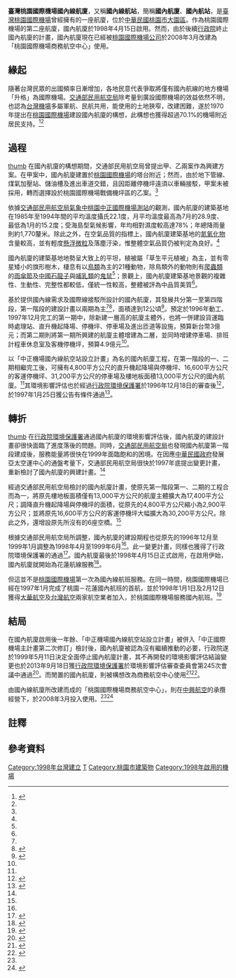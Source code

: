 {{noteTA
|G1 = Airport
}}
{{Infobox building
| name                = 臺灣桃園國際機場國內線航廈
| image               = 
| image_alt           = <!-- 國內線航廈舊址 -->
| caption             = <!-- 國內線航廈舊址現為商務航空中心 -->
| status              = demolished
| building_type       = [[航廈|航廈]]
| address             = [[中華民國|中華民國]][[桃園市|桃園市]][[大園區|大園區]]
| iso_region          = 
| start_date          = 
| inauguration_date   = 1998年4月15日
| roof                = 
| other_dimensions    = 
| floor_count         = 地上2層
| floor_area          = 17,400平方公尺
| main_contractor     = 
| architect           = 
| architecture_firm   =  
| structural_engineer = 
| owner               = [[桃園國際航空站|桃園國際航空站]]{{efn|name=改制|已經公司化為[[桃園國際機場公司|桃園國際機場公司]]。}}
| other_designers     = 
| awards              = 
}}

'''臺灣桃園國際機場國內線航廈'''，又稱'''國內線航站'''，簡稱'''國內航廈'''、'''國內航站'''，是[[臺灣桃園國際機場|臺灣桃園國際機場]]曾經擁有的一座航廈，位於[[中華民國|中華民國]][[桃園市|桃園市]][[大園區|大園區]]。作為桃園國際機場的第二座航廈{{efn|name=順序|1972年啟用的[[臺灣桃園國際機場第一航廈|臺灣桃園國際機場第一航廈]]為第一座；2000年啟用的[[臺灣桃園國際機場第二航廈|臺灣桃園國際機場第二航廈]]為第三座。}}，國內航廈於1998年4月15日啟用。然而，由於後續[[行政院|行政院]]終止國內航廈的計畫，國內航廈現在已經被[[桃園國際機場公司|桃園國際機場公司]]於2008年3月改建為「桃園國際機場商務航空中心」使用。

==緣起==
隨著台灣民眾的出國頻率日漸增加，各地民意代表爭取將僅有國內航線的地方機場「升格」為國際機場。[[交通部民用航空局|交通部民用航空局]]除考量到廣設國際機場的效益依然不明，也認為[[台灣機場|台灣機場]]多屬軍航、民航共用，能使用的土地狹窄，改建困難，遂於1970年提出在[[桃園國際機場|桃園國際機場]]{{efn|name=舊稱|在啟用前兩個月改名為「中正國際機場」，而中正國際機場的名字使用至2006年9月6日，2006年9月6日即改回為最初的「桃園國際機場」。}}建設國內航廈的構想，此構想也獲得超過70.1%的機場附近居民支持。<ref name="中正機場國內線航空站設立計畫環境影響說明書">{{cite book|author1=交通部民用航空局|url=http://eiadoc.epa.gov.tw/eiaweb/Main3.aspx?func=10&hcode=0860071A|title=中正機場國內線航空站設立計畫環境影響說明書|date=1997年2月|accessdate=2017-04-09|archiveurl=https://web.archive.org/web/20170414141320/http://eiadoc.epa.gov.tw/eiaweb/Main3.aspx?func=10&hcode=0860071A|archivedate=2017-04-14}}</ref>{{Rp|5-1}}<ref name="中正機場國內線航空站設立計畫環境影響說明書" />{{Rp|6-54}}

==過程==
[[file:臺灣桃園國際機場國內線航廈原始的規畫.png|thumb]]
在國內航廈的構想期間，交通部民用航空局曾提出甲、乙兩案作為興建方案。在甲案中，國內航廈建置於[[桃園國際機場|桃園國際機場]]的塔台附近；然而，由於地下管線、煤氣加壓站、儲油槽及進出車道交錯，且因距離停機坪遠須以車輛接駁，甲案未被採用，轉而選擇設於桃園國際機場戰備機坪區的乙案。<ref name="中正機場國內線航空站設立計畫環境影響說明書" />{{Rp|8-8}}

依據[[交通部民用航空局|交通部民用航空局氣象中桃園中正國際機場測站]]的觀測，國內航廈的建築基地在1985年至1994年間的平均溫度攝氏22.1度，月平均溫度最高為7月的28.9度、最低為1月的15.2度；受海島型氣候影響，年均相對濕度較高達78%；年總降雨量則約1,770釐米。除此之外，在空氣品質的指標上，國內航廈建築基地的[[氮氧化物|氮氧化物]]含量較高，並有輕度[[懸浮微粒|懸浮微粒]]及落塵汙染，惟整體空氣品質仍被判定為良好。<ref name="中正機場國內線航空站設立計畫環境影響說明書" />{{rp|6-10~6-11}}

國內航廈的建築基地地勢呈大致上的平坦，植被屬「草生平元植被」為主，並有零星矮小的旗形樹木，棲息有以[[鳥類|鳥類]]為主的21種動物，除鳥類外的動物則有[[爬蟲類|爬蟲類]]的[[雨傘節|雨傘節]]及[[中國石龍子|中國石龍子]]與[[哺乳類|哺乳類]]的[[鬼鼠|鬼鼠]]<ref name="中正機場國內線航空站設立計畫環境影響說明書" />{{rp|6-31~6-32}}；景觀上，國內航廈建築基地景觀的複雜性、生動性、完整性都較低，僅統一性較高，整體被評為中品質美質<ref name="中正機場國內線航空站設立計畫環境影響說明書" />{{rp|6-35~6-37}}。

基於提供國內線需求及國際線接駁所設計的國內航廈，其發展共分第一至第四階段，第一階段的建設計畫以兩期為主<ref name="中正機場國內線航空站設立計畫環境影響說明書" />{{Rp|5-4}}<ref name="中正機場國內線航空站設立計畫變更環境影響差異分析報告">{{cite book|author1=交通部民用航空局|url=http://eiadoc.epa.gov.tw/eiaweb/DownloadFiles.ashx?shcode=0860813A&sfilename=000.PDF|title=中正機場國內線航空站設立計畫變更環境影響差異分析報告|date=1997年11月|accessdate=2017-04-09|archive-date=2017-04-10|archive-url=https://web.archive.org/web/20170410052700/http://eiadoc.epa.gov.tw/eiaweb/DownloadFiles.ashx?shcode=0860813A&sfilename=000.PDF|dead-url=no}}</ref>{{Rp|1-1}}，面積達到12公頃<ref name="中正機場國內線航空站設立計畫">{{cite book|author1=交通部民用航空局|url=http://eiadoc.epa.gov.tw/eiaweb/Main3.aspx?func=10&hcode=0860021D|title=中正機場國內線航空站設立計畫|date=1997年2月|accessdate=2017-04-09|archiveurl=https://web.archive.org/web/20170414141747/http://eiadoc.epa.gov.tw/eiaweb/Main3.aspx?func=10&hcode=0860021D|archivedate=2017-04-14}}</ref>{{Rp|4-1}}。預定於1996年動工、1997年12月完工的第一期中，除新建一層高的航廈主體外，也將一併建設貨運臨時處理站、直升機起降場、停機坪、停車場及進出匝道等設施，預算新台幣3億元；而第二期則將第一期所興建的航廈主體增建為二層，並同時增建停車場、排班計程車休息室及客機停機坪，預算4.9億元<ref name="中正機場國內線航空站設立計畫環境影響說明書" />{{Rp|5-1}}。

以「中正機場國內線航空站設立計畫」為名的國內航廈工程，在第一階段的一、二期相繼完工後，可擁有4,800平方公尺的直升機起降場與停機坪、16,600平方公尺的客運停機坪、31,200平方公尺的停車場及樓地板面積13,000平方公尺的國內航廈。<ref name="中正機場國內線航空站設立計畫" />{{Rp|4-1}}其環境影響評估也於經過[[行政院環境保護署|行政院環境保護署]]於1996年12月18日的審查後<ref name="行政院環境保護署環境影響評估審查委員會第三十三次會議記錄">{{cite web|author1=行政院環境保護署|title=行政院環境保護署環境影響評估審查委員會第三十三次會議記錄|url=http://eiadoc.epa.gov.tw/eiaweb/DownloadFiles.ashx?sHcode=0860071A&sFileName=A0033.pdf&sDir=eiaetc&sType=e|accessdate=2017-04-09}}</ref>，於1997年1月25日獲公告有條件通過<ref name="行政院環境保護署公告">{{cite web|author1=行政院環境保護署|title=行政院環境保護署公告|url=http://eiadoc.epa.gov.tw/eiaweb/DownloadFiles.ashx?sHcode=0860071A&sFileName=19970115-0-Con.pdf&sDir=eiaetc&sType=b|accessdate=2017-04-09}}</ref>。

==轉折==
[[file:臺灣桃園國際機場國內線航廈變更後的規畫.png|thumb]]
在[[行政院環境保護署|行政院環境保護署]]通過國內航廈的環境影響評估後，國內航廈的建設計畫卻很快面臨了進度落後的問題。同時，[[交通部民用航空局|交通部民用航空局]]也發現國內航廈第一階段建成後，服務能量將很快在1999年面臨飽和的困境。在因應[[中華民國政府|中華民國政府]]發展亞太空運中心的通盤考量下，交通部民用航空局很快於1997年底提出變更計畫，重新檢討了國內航廈的興建計畫。<ref name="中正機場國內線航空站設立計畫變更環境影響差異分析報告" />{{Rp|1-1}}

經過交通部民用航空局檢討的國內航廈計畫，使原先第一階段第一、二期的工程合而為一，將原先樓地板面積僅有13,000平方公尺的航廈主體擴大為17,400平方公尺；調降直升機起降場與停機坪的面積，從原先的4,800平方公尺縮小為2,900平方公尺；並將原先16,600平方公尺的客運停機坪大幅擴大為30,200平方公尺。除此之外，還增設原先所沒有的6座空橋。<ref name="中正機場國內線航空站設立計畫變更環境影響差異分析報告" />{{Rp|1-1}}

根據交通部民用航空局所調整，國內航廈的建設期程也從原先的1996年12月至1999年1月調整為1998年4月至1999年6月<ref name="中正機場國內線航空站設立計畫變更環境影響差異分析報告" />{{Rp|1-1}}。此一變更計畫，同樣也獲得了行政院環境保護署的通過<ref name="(0860813A) 中正機場國內線航空站設立計畫變更環境影響差異分析報告（案）">{{cite web|author1=行政院環境保護署|title=(0860813A) 中正機場國內線航空站設立計畫變更環境影響差異分析報告（案）|url=http://eiadoc.epa.gov.tw/eiaweb/Main3.aspx?func=10&hcode=0860813A|accessdate=2017-04-09|archiveurl=https://web.archive.org/web/20170414141954/http://eiadoc.epa.gov.tw/eiaweb/Main3.aspx?func=10&hcode=0860813A|archivedate=2017-04-14}}</ref>。國內航廈最後於1998年4月15日正式啟用，在啟用伊始，國內航廈就開始為花蓮航線服務<ref name="中正機場國內線簡易航站啟用">{{cite news|title=中正機場國內線簡易航站啟用|url=http://news.cts.com.tw/cts/general/199804/199804150014798.html#.WOmI6qKQmM8|accessdate=2017-04-09|publisher=中華電視|date=1998-04-15|archiveurl=https://web.archive.org/web/20170414142031/http://news.cts.com.tw/cts/general/199804/199804150014798.html|archivedate=2017-04-14}}</ref>。

但這並不是[[桃園國際機場|桃園國際機場]]第一次為國內線航班服務。在同一時間，桃園國際機場已經在1997年1月完成了桃園－花蓮國內航班的首航，並於1998年1月1日及2月12日獲得[[大華航空|大華航空]]及[[台灣航空|台灣航空]]兩家航空業者加入，於桃園國際機場服務國內航班。<ref name="重要里程碑">{{cite web|author1=桃園國際機場股份有限公司|title=重要里程碑|url=http://www.taoyuanairport.com.tw/company_ch/milestones|accessdate=2017-04-09|archiveurl=https://web.archive.org/web/20170414142151/http://www.taoyuanairport.com.tw/company_ch/milestones|archivedate=2017-04-14}}</ref>

==結局==
在國內航廈啟用後一年餘、「中正機場國內線航空站設立計畫」被併入「中正國際機場主計畫第二次修訂」檢討後，國內航廈被認為沒有繼續推動的必要，行政院遂於1999年5月11日決定全面停止國內航廈計畫，其不再開發的環境影響評估結論變更也於2013年9月18日獲[[行政院環境保護署|行政院環境保護署]]於環境影響評估審查委員會第245次會議中通過<ref name="行政院環境保護署開會通知單">{{cite web|author1=行政院環境保護署|title=行政院環境保護署開會通知單|url=http://www.epa.gov.tw/public/Data/76e23f22%2D90ba%2D4ac1%2Db31c%2D278ed920d2a7.pdf|accessdate=2017-04-09|deadurl=yes|archiveurl=https://web.archive.org/web/20170410052422/http://www.epa.gov.tw/public/Data/76e23f22%2D90ba%2D4ac1%2Db31c%2D278ed920d2a7.pdf|archivedate=2017-04-10}}</ref>。而閒置的國內航廈，則被構想改為商務航空中心使用<ref name="桃園機場規劃國際商務中心和商務機專用場站">{{cite news|author1=劉得倉|title=桃園機場規劃國際商務中心和商務機專用場站|url=http://www.epa.gov.tw/public/Data/76e23f22%2D90ba%2D4ac1%2Db31c%2D278ed920d2a7.pdf|accessdate=2017-04-09|agency=中央社|publisher=大紀元|date=2007-05-07|deadurl=yes|archiveurl=https://web.archive.org/web/20170410052422/http://www.epa.gov.tw/public/Data/76e23f22%2D90ba%2D4ac1%2Db31c%2D278ed920d2a7.pdf|archivedate=2017-04-10}}</ref><ref name="中正機場國內線航空站設立計畫環境影響說明書變更內容對照表暨變更審查結論">{{cite book|author1=交通部民用航空局|title=中正機場國內線航空站設立計畫環境影響說明書變更內容對照表暨變更審查結論|date=2013年12月|url=http://eiadoc.epa.gov.tw/eiaweb/DownloadFiles.ashx?shcode=1021074A&sfilename=C00.PDF|accessdate=2017-04-09|archive-date=2017-04-10|archive-url=https://web.archive.org/web/20170410052547/http://eiadoc.epa.gov.tw/eiaweb/DownloadFiles.ashx?shcode=1021074A&sfilename=C00.PDF|dead-url=no}}</ref>{{Rp|1-1~2-1}}。

由國內線航廈所改建而成的「桃園國際機場商務航空中心」，則在[[中興航空|中興航空]]的承攬經營下，於2008年3月投入使用。<ref name="桃園機場規劃國際商務中心和商務機專用場站" /><ref name="99年交通年鑑">{{cite book|author1=中華民國交通部|title=99年交通年鑑|date=2010年|url=http://www.motc.gov.tw/uploaddowndoc?file=yearbook%2F99%2F99YB10/99YB100802.pdf&filedisplay=99YB100802.pdf&flag=doc|accessdate=2017-04-09|archive-date=2017-04-10|archive-url=https://web.archive.org/web/20170410050909/http://www.motc.gov.tw/uploaddowndoc?file=yearbook%2F99%2F99YB10%2F99YB100802.pdf&filedisplay=99YB100802.pdf&flag=doc|dead-url=no}}</ref>{{Rp|8-2}}

==註釋==
{{notelist}}

==參考資料==
{{commonscat|Taiwan Taoyuan International Airport Domestic Terminal}}
{{Reflist}}

{{臺灣桃園國際機場航廈}}

[[Category:1998年台灣建立|Category:1998年台灣建立]]
[[Category:臺灣桃園國際機場|T]]
[[Category:桃園市建築物|Category:桃園市建築物]]
[[Category:1998年啟用的機場|Category:1998年啟用的機場]]
{{Good article}}